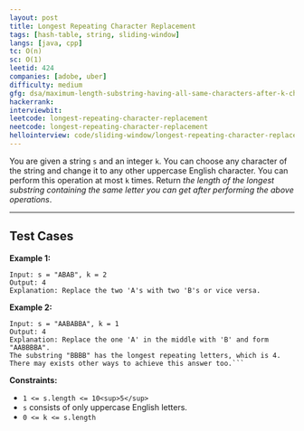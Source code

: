```yaml
---
layout: post
title: Longest Repeating Character Replacement
tags: [hash-table, string, sliding-window]
langs: [java, cpp]
tc: O(n)
sc: O(1)
leetid: 424
companies: [adobe, uber]
difficulty: medium
gfg: dsa/maximum-length-substring-having-all-same-characters-after-k-changes
hackerrank: 
interviewbit: 
leetcode: longest-repeating-character-replacement
neetcode: longest-repeating-character-replacement
hellointerview: code/sliding-window/longest-repeating-character-replacement
---
```

You are given a string `s` and an integer `k`. You can choose any character of the string and change it to any other uppercase English character. You can perform this operation at most `k` times.
Return *the length of the longest substring containing the same letter you can get after performing the above operations*.
 
---
## Test Cases

**Example 1:**
```
Input: s = "ABAB", k = 2
Output: 4
Explanation: Replace the two 'A's with two 'B's or vice versa.
```

**Example 2:**
```
Input: s = "AABABBA", k = 1
Output: 4
Explanation: Replace the one 'A' in the middle with 'B' and form "AABBBBA".
The substring "BBBB" has the longest repeating letters, which is 4.
There may exists other ways to achieve this answer too.```
```

**Constraints:**

* `1 <= s.length <= 10<sup>5</sup>`
* `s` consists of only uppercase English letters.
* `0 <= k <= s.length`

        
